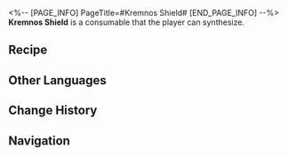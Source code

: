 <%-- [PAGE_INFO]
PageTitle=#Kremnos Shield#
[END_PAGE_INFO] --%>
{{Consumable Infobox
|id          = 402033
|image       = Item Kremnos Shield.png{{subst:void|<!--$UPLOAD:<<SpriteOutput/ItemFigures/402033.png>-<Item Kremnos Shield.png>-<Consumable Icons>>-->}}
|type        = Defense Consumables
|rarity      = 3
|effect      = Upon use, increases all allies' DEF by 15% and Shield Effect received by 18% in the next battle.
|description = The classical shield used in Castrum Kremnos is rare and often granted as a symbol of honor to the strong. When raised, it can protect most of the body, but blocking alone is not the way of a true warrior.
|effectType  = 
|effectType2 = 
|effectType3 = 
|recipe      = {{cx|Source missing}}
|source1     = [[Omni-Synthesizer]]
|source2     = [[Chartonus Smithy]]
|source3     = 
}}
{{Description|1=''"Either raise it high in triumph or return home on it."<br /><div align="right"> &mdash; A saying mothers teach their children in Castrum Kremnos</div>''}}
'''Kremnos Shield''' is a consumable that the player can synthesize.

==Recipe==
{{Recipe
|type                               = Synthesis
|group                              = Consumable
|Silk Spindle                       = 1
|Preservation Construction Material = 3
|Bough of Thought                   = 2
|sort                               = Silk Spindle;Preservation Construction Material;Bough of Thought
}}

==Other Languages==
{{Other Languages
|en   = Kremnos Shield
|zhs  = 悬锋盾牌
|zht  = 懸鋒盾牌
|ja   = クレムノスの盾
|ko   = 크렘노스 방패
|es   = Escudo de Kremnos
|fr   = Bouclier acrokopien
|ru   = Щит Кремноса
|th   = โล่ Kremnos
|vi   = Tấm Khiên Kremnos
|de   = Schild von Kremnos
|id   = Kremnos Shield
|pt   = Escudo de Kremnos
}}

==Change History==
{{Change History|3.0}}

==Navigation==
{{Consumable Navbox}}